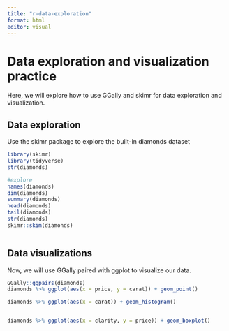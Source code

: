 ```yaml
---
title: "r-data-exploration"
format: html
editor: visual
---
```


# Data exploration and visualization practice
Here, we will explore how to use GGally and skimr for data exploration and visualization. 

## Data exploration
Use the skimr package to explore the built-in diamonds dataset 

```r
library(skimr)
library(tidyverse)
str(diamonds)

#explore
names(diamonds)
dim(diamonds)
summary(diamonds)
head(diamonds)
tail(diamonds)
str(diamonds)
skimr::skim(diamonds)



```

## Data visualizations
Now, we will use GGally paired with ggplot to visualize our data. 
```r
GGally::ggpairs(diamonds)
diamonds %>% ggplot(aes(x = price, y = carat)) + geom_point()


```


```r
diamonds %>% ggplot(aes(x = carat)) + geom_histogram()


diamonds %>% ggplot(aes(x = clarity, y = price)) + geom_boxplot()



```





